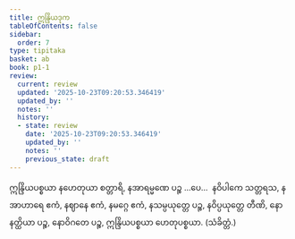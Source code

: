 ```yaml
---
title: ဣန္ဒြိယဒုက
tableOfContents: false
sidebar:
  order: 7
type: tipitaka
basket: ab
book: p1-1
review:
  current: review
  updated: '2025-10-23T09:20:53.346419'
  updated_by: ''
  notes: ''
  history:
  - state: review
    date: '2025-10-23T09:20:53.346419'
    updated_by: ''
    notes: ''
    previous_state: draft
---
```



<ReviewStatus review={frontmatter.review} showDetails={true} />

<HypothesisAnnotation frontmatter={frontmatter} />

<DynamicBreadcrumb />

<Division number="174" book="p1-1" e="ch" v="36" p="53">

<Paragraph number="611" book="p1-1">
ဣန္ဒြိယပစ္စယာ နဟေတုယာ စတ္တာရိ, နအာရမ္မဏေ ပဉ္စ …ပေ…  နဝိပါကေ သတ္တရသ, နအာဟာရေ ဧကံ, နဈာနေ ဧကံ, နမဂ္ဂေ ဧကံ, နသမ္ပယုတ္တေ ပဉ္စ, နဝိပ္ပယုတ္တေ တီဏိ, နောနတ္ထိယာ ပဉ္စ, နောဝိဂတေ ပဉ္စ, ဣန္ဒြိယပစ္စယာ ဟေတုပစ္စယာ. (သံခိတ္တံ.)
</Paragraph>
</Division>
